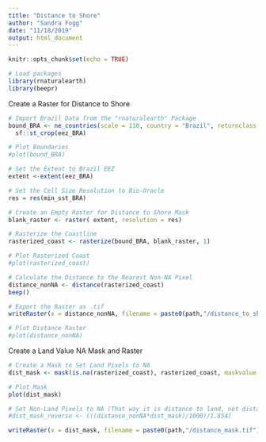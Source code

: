 ```yaml
---
title: "Distance to Shore"
author: "Sandra Fogg"
date: "11/18/2019"
output: html_document
---
```


```r
knitr::opts_chunk$set(echo = TRUE)
```


```r
# Load packages
library(rnaturalearth)
library(beepr)
```

Create a Raster for Distance to Shore
```r
# Import Brazil Data from the "rnaturalearth" Package
bound_BRA <- ne_countries(scale = 110, country = "Brazil", returnclass = "sf")%>% 
  sf::st_crop(eez_BRA)

# Plot Boundaries
#plot(bound_BRA)

# Set the Extent to Brazil EEZ
extent <-extent(eez_BRA)

# Set the Cell Size Resolution to Bio-Oracle
res = res(min_sst_BRA)

# Create an Empty Raster for Distance to Shore Mask
blank_raster <- raster( extent, resolution = res)

# Rasterize the Coastline
rasterized_coast <- rasterize(bound_BRA, blank_raster, 1)

# Plot Rasterized Coast
#plot(rasterized_coast)

# Calculate the Distance to the Nearest Non-NA Pixel
distance_nonNA <- distance(rasterized_coast)
beep()

# Export the Raster as .tif
writeRaster(x = distance_nonNA, filename = paste0(path,"/distance_to_shore4.tif"), overwrite = F)

# Plot Distance Raster
#plot(distance_nonNA)
```

Create a Land Value NA Mask and Raster
```r

# Create a Mask to Set Land Pixels to NA
dist_mask <- mask(is.na(rasterized_coast), rasterized_coast, maskvalue = 1, updatevalue = NA)

# Plot Mask
plot(dist_mask)

# Set Non-Land Pixels to NA (That way it is distance to land, not distance to non-land) ?
#dist_mask_reverse <- (((distance_nonNA*dist_mask)/1000)/1.854)

writeRaster(x = dist_mask, filename = paste0(path,"/distance_mask.tif"), overwrite = F)
```